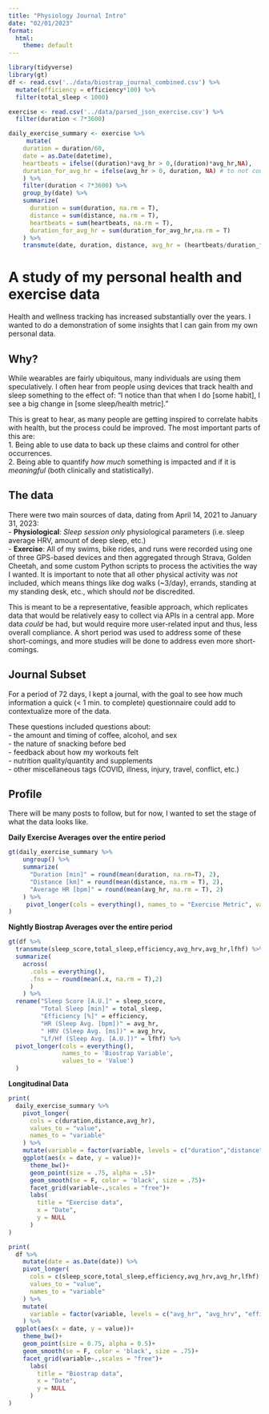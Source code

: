 ```yaml
---
title: "Physiology Journal Intro"
date: "02/01/2023"
format:
  html:
    theme: default
---
```


```r
library(tidyverse)
library(gt)
df <- read.csv('../data/biostrap_journal_combined.csv') %>% 
  mutate(efficiency = efficiency*100) %>% 
  filter(total_sleep < 1000)

exercise <- read.csv('../data/parsed_json_exercise.csv') %>% 
  filter(duration < 7*3600)

daily_exercise_summary <- exercise %>% 
     mutate(
    duration = duration/60,
    date = as.Date(datetime),
    heartbeats = ifelse((duration)*avg_hr > 0,(duration)*avg_hr,NA), 
    duration_for_avg_hr = ifelse(avg_hr > 0, duration, NA) # to not count duration towards avg_hr if there is no HR
    ) %>% 
    filter(duration < 7*3600) %>% 
    group_by(date) %>% 
    summarize(
      duration = sum(duration, na.rm = T),
      distance = sum(distance, na.rm = T),
      heartbeats = sum(heartbeats, na.rm = T),
      duration_for_avg_hr = sum(duration_for_avg_hr,na.rm = T)
    ) %>% 
    transmute(date, duration, distance, avg_hr = (heartbeats/duration_for_avg_hr))

```

# A study of my personal health and exercise data  

Health and wellness tracking has increased substantially over the years. I wanted to do a demonstration of some insights that I can gain from my own personal data.  

## Why?  
While wearables are fairly ubiquitous, many individuals are using them speculatively. I often hear from people using devices that track health and sleep something to the effect of: "I notice than that when I do [some habit], I see a big change in [some sleep/health metric]."  

This is great to hear, as many people are getting inspired to correlate habits with health, but the process could be improved. The most important parts of this are:  
1. Being able to use data to back up these claims and control for other occurrences.  
2. Being able to quantify *how much* something is impacted and if it is *meaningful* (both clinically and statistically).  

## The data  

There were two main sources of data, dating from April 14, 2021 to January 31, 2023:  
- **Physiological**: *Sleep session only* physiological parameters (i.e. sleep average HRV, amount of deep sleep, etc.)  
- **Exercise**: All of my swims, bike rides, and runs were recorded using one of three GPS-based devices and then aggregated through Strava, Golden Cheetah, and some custom Python scripts to process the activities the way I wanted. It is important to note that all other physical activity was *not* included, which means things like dog walks (~3/day), errands, standing at my standing desk, etc., which should *not* be discredited.  

This is meant to be a representative, feasible approach, which replicates data that would be relatively easy to collect via APIs in a central app. More data *could* be had, but would require more user-related input and thus, less overall compliance. A short period was used to address some of these short-comings, and more studies will be done to address even more short-comings.  

## Journal Subset  

For a period of 72 days, I kept a journal, with the goal to see how much information a quick (< 1 min. to complete) questionnaire could add to contextualize more of the data.  

These questions included questions about:  
- the amount and timing of coffee, alcohol, and sex  
- the nature of snacking before bed  
- feedback about how my workouts felt  
- nutrition quality/quantity and supplements  
- other miscellaneous tags (COVID, illness, injury, travel, conflict, etc.)  

## Profile  

There will be many posts to follow, but for now, I wanted to set the stage of what the data looks like.  

**Daily Exercise Averages over the entire period**  
```r
gt(daily_exercise_summary %>% 
    ungroup() %>% 
    summarize(
      "Duration [min]" = round(mean(duration, na.rm=T), 2),
      "Distance [km]" = round(mean(distance, na.rm = T), 2),
      "Average HR [bpm]" = round(mean(avg_hr, na.rm = T), 2)
    ) %>% 
     pivot_longer(cols = everything(), names_to = "Exercise Metric", values_to = "Value")
)

```


**Nightly Biostrap Averages over the entire period**  

```r
gt(df %>% 
  transmute(sleep_score,total_sleep,efficiency,avg_hrv,avg_hr,lfhf) %>% 
  summarize(
    across(
      .cols = everything(),
      .fns = ~ round(mean(.x, na.rm = T),2)
      )
    ) %>% 
  rename("Sleep Score [A.U.]" = sleep_score,
         "Total Sleep [min]" = total_sleep,
         "Efficiency [%]" = efficiency,
         "HR (Sleep Avg. [bpm])" = avg_hr,
         " HRV (Sleep Avg. [ms])" = avg_hrv,
         "Lf/Hf (Sleep Avg. [A.U.])" = lfhf) %>% 
  pivot_longer(cols = everything(),
               names_to = 'Biostrap Variable',
               values_to = 'Value')
  )
```

**Longitudinal Data**

```r

print(
  daily_exercise_summary %>%
    pivot_longer(
      cols = c(duration,distance,avg_hr),
      values_to = "value",
      names_to = "variable"
    ) %>% 
    mutate(variable = factor(variable, levels = c("duration","distance","avg_hr"), labels = c("Daily\nDuration\n[min]","Daily\nDistance\n[km]","Daily\nAvg. HR\n[bpm]"))) %>% 
    ggplot(aes(x = date, y = value))+
      theme_bw()+
      geom_point(size = .75, alpha = .5)+
      geom_smooth(se = F, color = 'black', size = .75)+
      facet_grid(variable~.,scales = "free")+
      labs(
        title = "Exercise data",
        x = "Date",
        y = NULL
      )
)

print(
  df %>% 
    mutate(date = as.Date(date)) %>% 
    pivot_longer(
      cols = c(sleep_score,total_sleep,efficiency,avg_hrv,avg_hr,lfhf),
      values_to = "value",
      names_to = "variable"
    ) %>% 
    mutate(
      variable = factor(variable, levels = c("avg_hr", "avg_hrv", "efficiency", "lfhf", "sleep_score", "total_sleep"), labels = c("Avg.\nHR", "Avg.\nHRV", "Efficiency","Lf/HF\nRatio", "Sleep\nScore","Total\nSleep"))
    ) %>% 
  ggplot(aes(x = date, y = value))+
    theme_bw()+
    geom_point(size = 0.75, alpha = 0.5)+
    geom_smooth(se = F, color = 'black', size = .75)+
    facet_grid(variable~.,scales = "free")+
      labs(
        title = "Biostrap data",
        x = "Date",
        y = NULL
      )
)

```

